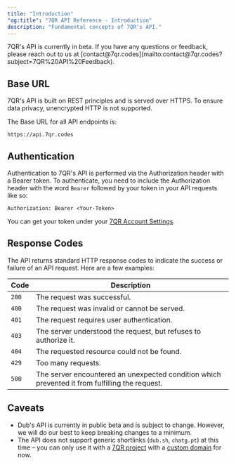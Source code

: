 ```yaml
---
title: "Introduction"
"og:title": "7QR API Reference - Introduction"
description: "Fundamental concepts of 7QR's API."
---
```


<Info>
  7QR's API is currently in beta. If you have any questions or feedback,
  please reach out to us at
  [contact@7qr.codes](mailto:contact@7qr.codes?subject=7QR%20API%20Feedback).
</Info>

## Base URL

7QR's API is built on REST principles and is served over HTTPS. To ensure data privacy, unencrypted HTTP is not supported.

The Base URL for all API endpoints is:

```
https://api.7qr.codes
```

## Authentication

Authentication to 7QR's API is performed via the Authorization header with a Bearer token. To authenticate, you need to include the Authorization header with the word `Bearer` followed by your token in your API requests like so:

```
Authorization: Bearer <Your-Token>
```

You can get your token under your [7QR Account Settings](https://app.7qr.codes/settings/tokens).

## Response Codes

The API returns standard HTTP response codes to indicate the success or failure of an API request. Here are a few examples:

| Code  | Description                                                                                    |
| ----- | ---------------------------------------------------------------------------------------------- |
| `200` | The request was successful.                                                                    |
| `400` | The request was invalid or cannot be served.                                                   |
| `401` | The request requires user authentication.                                                      |
| `403` | The server understood the request, but refuses to authorize it.                                |
| `404` | The requested resource could not be found.                                                     |
| `429` | Too many requests.                                                                             |
| `500` | The server encountered an unexpected condition which prevented it from fulfilling the request. |

## Caveats

- Dub's API is currently in public beta and is subject to change. However, we will do our best to keep breaking changes to a minimum.
- The API does not support generic shortlinks (`dub.sh`, `chatg.pt`) at this time – you can only use it with a [7QR project](https://dub.co/help/article/what-is-a-project) with a [custom domain](https://dub.co/help/article/how-to-add-custom-domain) for now.
